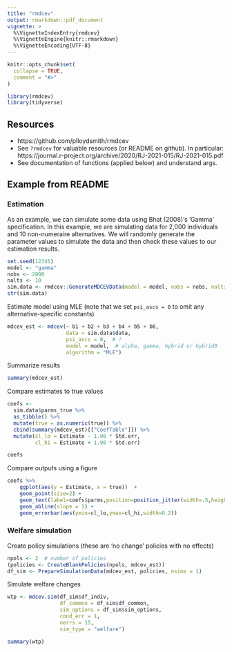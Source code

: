 ```yaml
---
title: "rmdcev"
output: rmarkdown::pdf_document
vignette: >
  %\VignetteIndexEntry{rmdcev}
  %\VignetteEngine{knitr::rmarkdown}
  %\VignetteEncoding{UTF-8}
---
```


```r
knitr::opts_chunk$set(
  collapse = TRUE,
  comment = "#>"
)
```

```r
library(rmdcev)
library(tidyverse)
```

## Resources

- https://github.com/plloydsmith/rmdcev
- See `?rmdcev` for valuable resources (or README on github). In particular: https://journal.r-project.org/archive/2020/RJ-2021-015/RJ-2021-015.pdf
- See documentation of functions (applied below) and understand args.

## Example from README

### Estimation

As an example, we can simulate some data using Bhat (2008)‘s ’Gamma’ specification. In this example, we are simulating data for 2,000 individuals and 10 non-numeraire alternatives. We will randomly generate the parameter values to simulate the data and then check these values to our estimation results.

```r
set.seed(12345)
model <- "gamma"
nobs <- 2000
nalts <- 10
sim.data <- rmdcev::GenerateMDCEVData(model = model, nobs = nobs, nalts = nalts)
str(sim.data)
```

Estimate model using MLE (note that we set `psi_ascs = 0` to omit any alternative-specific constants)

```r
mdcev_est <- mdcev(~ b1 + b2 + b3 + b4 + b5 + b6,
                   data = sim.data$data,
                   psi_ascs = 0,  # ?
                   model = model,  # alpha, gamma, hybrid or hybrid0
                   algorithm = "MLE")
```

Summarize results

```r
summary(mdcev_est)
```

Compare estimates to true values

```r
coefs <-
  sim.data$parms_true %>%
  as_tibble() %>% 
  mutate(true = as.numeric(true)) %>%
  cbind(summary(mdcev_est)[["CoefTable"]]) %>%
  mutate(cl_lo = Estimate - 1.96 * Std.err,
         cl_hi = Estimate + 1.96 * Std.err)

coefs
```
Compare outputs using a figure

```r
coefs %>%
    ggplot(aes(y = Estimate, x = true))  +
    geom_point(size=2) +
    geom_text(label=coefs$parms,position=position_jitter(width=.5,height=1)) +
    geom_abline(slope = 1) +
    geom_errorbar(aes(ymin=cl_lo,ymax=cl_hi,width=0.2))
```

### Welfare simulation

Create policy simulations (these are ‘no change’ policies with no effects)

```r
npols <- 2  # number of policies
(policies <- CreateBlankPolicies(npols, mdcev_est))
df_sim <- PrepareSimulationData(mdcev_est, policies, nsims = 1)
```

Simulate welfare changes

```r
wtp <- mdcev.sim(df_sim$df_indiv,
                 df_common = df_sim$df_common,
                 sim_options = df_sim$sim_options,
                 cond_err = 1,
                 nerrs = 15,
                 sim_type = "welfare")

summary(wtp)
```

